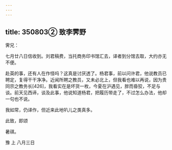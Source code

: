 ```yaml
---
---
---
```

title: 350803② 致李霁野
---




霁兄：

七月廿八日信收到。刘君稿费，当托商务印书馆汇去，译者到分馆去取，大约亦无不便。

赴英的事，还有人在作怪吗？这真是讨厌透了。杨君事，前以问许君，他说教员已聘定，复得干干净净。近闻所聘之教员，又未必北上，但我看也难以再说，因为贵同宗之教务长[426]，我看实在是坏货一枚，今夏在沪遇见，胖而昏狡，不足与谈。前天见西谛，谈及此事，他说知道杨君，把履历带走了，不过怎么办法，他却一句也不说。

我如常，仍译作，但近来此地叭儿之类真多。

此致，即颂

暑祺。

豫 上 八月三日